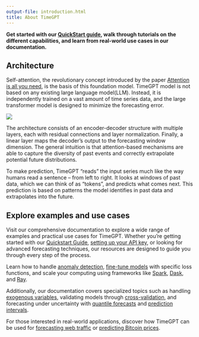 ```yaml
---
output-file: introduction.html
title: About TimeGPT
---
```



**Get started with our [QuickStart
guide](https://docs.nixtla.io/docs/getting-started-timegpt_quickstart),
walk through tutorials on the different capabilities, and learn from
real-world use cases in our documentation.**

## Architecture

Self-attention, the revolutionary concept introduced by the paper
[Attention is all you need](https://arxiv.org/abs/1706.03762), is the
basis of this foundation model. TimeGPT model is not based on any
existing large language model(LLM). Instead, it is independently trained
on a vast amount of time series data, and the large transformer model is
designed to minimize the forecasting error.

<img src="../../img/timegpt_archi.png" />

The architecture consists of an encoder-decoder structure with multiple
layers, each with residual connections and layer normalization. Finally,
a linear layer maps the decoder’s output to the forecasting window
dimension. The general intuition is that attention-based mechanisms are
able to capture the diversity of past events and correctly extrapolate
potential future distributions.

To make prediction, TimeGPT “reads” the input series much like the way
humans read a sentence – from left to right. It looks at windows of past
data, which we can think of as “tokens”, and predicts what comes next.
This prediction is based on patterns the model identifies in past data
and extrapolates into the future.

## Explore examples and use cases

Visit our comprehensive documentation to explore a wide range of
examples and practical use cases for TimeGPT. Whether you’re getting
started with our [Quickstart
Guide](https://docs.nixtla.io/docs/getting-started-timegpt_quickstart),
[setting up your API
key](https://docs.nixtla.io/docs/getting-started-setting_up_your_api_key),
or looking for advanced forecasting techniques, our resources are
designed to guide you through every step of the process.

Learn how to handle [anomaly
detection](https://docs.nixtla.io/docs/capabilities-anomaly-detection-quickstart),
[fine-tune
models](https://docs.nixtla.io/docs/tutorials-fine_tuning_with_a_specific_loss_function)
with specific loss functions, and scale your computing using frameworks
like [Spark](https://docs.nixtla.io/docs/tutorials-spark),
[Dask](https://docs.nixtla.io/docs/tutorials-dask), and
[Ray](https://docs.nixtla.io/docs/tutorials-ray).

Additionally, our documentation covers specialized topics such as
handling [exogenous
variables](https://docs.nixtla.io/docs/tutorials-exogenous_variables),
validating models through
[cross-validation](https://docs.nixtla.io/docs/tutorials-cross_validation),
and forecasting under uncertainty with [quantile
forecasts](https://docs.nixtla.io/docs/tutorials-quantile_forecasts) and
[prediction
intervals](https://docs.nixtla.io/docs/tutorials-prediction_intervals).

For those interested in real-world applications, discover how TimeGPT
can be used for [forecasting web
traffic](https://docs.nixtla.io/docs/use-cases-forecasting_web_traffic)
or [predicting Bitcoin
prices](https://docs.nixtla.io/docs/use-cases-bitcoin_price_prediction).

